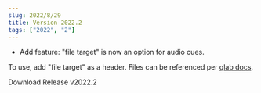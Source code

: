```yaml
---
slug: 2022/8/29
title: Version 2022.2
tags: ["2022", "2"]
---
```




* Add feature: "file target" is now an option for audio cues.

To use, add "file target" as a header. Files can be referenced per [qlab docs](https://qlab.app/docs/v4/scripting/osc-dictionary-v4/#cuecue_numberfiletarget-string).

<div className={styles.buttons}>
    <Link
    className="button button--primary button--lg"
    to="https://github.com/fross123/csv_to_qlab/releases/download/v2022.2/CSV-To-QLab.dmg">
    Download Release v2022.2
    </Link>
</div>